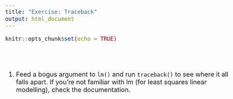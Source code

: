 ```yaml
---
title: "Exercise: Traceback"
output: html_document
---
```


```r
knitr::opts_chunk$set(echo = TRUE)
```
<style type="text/css">

body{ /* Normal  */
      font-size: 20px;
  }
</style>

<br><br>

1. Feed a bogus argument to `lm()` and run `traceback()` to see where it all falls apart. If you're not familiar with lm (for least squares linear modelling), check the documentation. 

